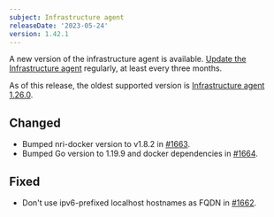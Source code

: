 ```yaml
---
subject: Infrastructure agent
releaseDate: '2023-05-24'
version: 1.42.1
---
```


A new version of the infrastructure agent is available. [Update the Infrastructure agent](/docs/infrastructure/install-configure-manage-infrastructure/update-or-uninstall/update-infrastructure-agent) regularly, at least every three months.

As of this release, the oldest supported version is [Infrastructure agent 1.26.0](https://docs.newrelic.com/docs/release-notes/infrastructure-release-notes/infrastructure-agent-release-notes/new-relic-infrastructure-agent-1260/).

## Changed
* Bumped nri-docker version to v1.8.2 in [#1663](https://github.com/newrelic/infrastructure-agent/pull/1663).
* Bumped Go version to 1.19.9 and docker dependencies in [#1664](https://github.com/newrelic/infrastructure-agent/pull/1664).

## Fixed
* Don't use ipv6-prefixed localhost hostnames as FQDN in [#1662](https://github.com/newrelic/infrastructure-agent/pull/1662).
